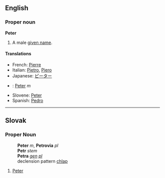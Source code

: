 ==English==
===Proper noun===
'''Peter'''

#A male [[given name]].

====Translations====
*French: [[Pierre]]
*Italian: [[Pietro]], [[Piero]]
*Japanese: [[ピーター]]
*{{sk}}: [[Peter#Slovak|Peter]] ''m''
*Slovene: [[Peter]]
*Spanish: [[Pedro]]

----
==Slovak==
===Proper Noun===
:'''Peter''' ''m'', '''Petrovia''' ''pl''
:'''Petr''' ''stem''
:'''Petra''' ''[[genitive|gen]] [[plural|pl]]''
:declension pattern [[Slovak declension pattern chlap|chlap]]
# [[Peter#English|Peter]]